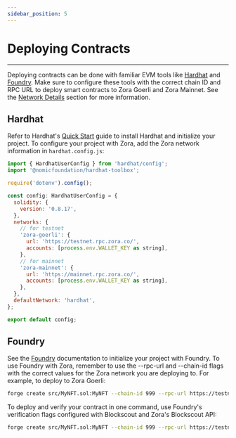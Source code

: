 ```yaml
---
sidebar_position: 5
---
```


# Deploying Contracts

---

Deploying contracts can be done with familiar EVM tools like [Hardhat](https://hardhat.org/) and [Foundry](https://book.getfoundry.sh/). Make sure to configure these tools with the correct chain ID and RPC URL to deploy smart contracts to Zora Goerli and Zora Mainnet. See the [Network Details](/docs/zora-chain/network) section for more information.

## Hardhat

Refer to Hardhat's [Quick Start](https://hardhat.org/hardhat-runner/docs/getting-started#quick-start) guide to install Hardhat and initialize your project. To configure your project with Zora, add the Zora network information in `hardhat.config.js`:

```js
import { HardhatUserConfig } from 'hardhat/config';
import '@nomicfoundation/hardhat-toolbox';

require('dotenv').config();

const config: HardhatUserConfig = {
  solidity: {
    version: '0.8.17',
  },
  networks: {
    // for testnet
    'zora-goerli': {
      url: 'https://testnet.rpc.zora.co/',
      accounts: [process.env.WALLET_KEY as string],
    },
    // for mainnet
    'zora-mainnet': {
      url: 'https://mainnet.rpc.zora.co/',
      accounts: [process.env.WALLET_KEY as string],
    },
  },
  defaultNetwork: 'hardhat',
};

export default config;
```

## Foundry

See the [Foundry](https://book.getfoundry.sh/) documentation to initialize your project with Foundry. To use Foundry with Zora, remember to use the --rpc-url and --chain-id flags with the correct values for the Zora network you are deploying to. For example, to deploy to Zora Goerli:

```bash
forge create src/MyNFT.sol:MyNFT --chain-id 999 --rpc-url https://testnet.rpc.zora.co/ --private-key $PRIVATE_KEY 
```

To deploy and verify your contract in one command, use Foundry's verification flags configured with Blockscout and Zora's Blockscout API:

```bash
forge create src/MyNFT.sol:MyNFT --chain-id 999 --rpc-url https://testnet.rpc.zora.co/ --private-key $PRIVATE_KEY --verify --verifier blockscout --verifier-url https://testnet.explorer.zora.co/api
```
